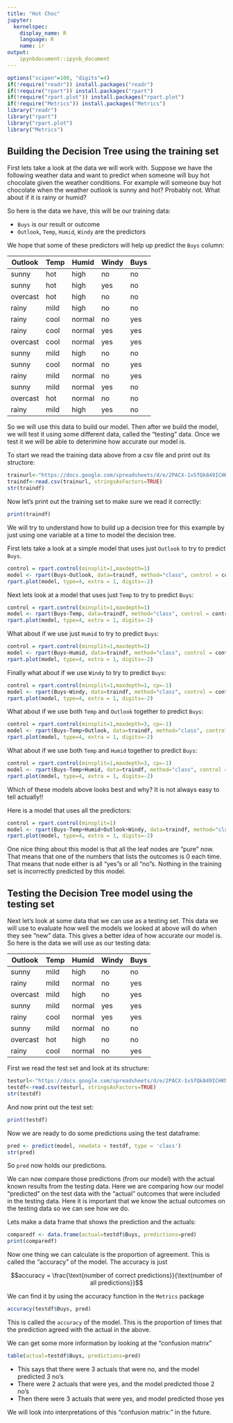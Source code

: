 ```yaml
---
title: "Hot Choc"
jupyter:
  kernelspec:
    display_name: R
    language: R
    name: ir
output:
    ipynbdocument::ipynb_document
---
```


```r
options("scipen"=100, "digits"=4)
if(!require("readr")) install.packages("readr")
if(!require("rpart")) install.packages("rpart")
if(!require("rpart.plot")) install.packages("rpart.plot")
if(!require("Metrics")) install.packages("Metrics")
library("readr")
library("rpart")
library("rpart.plot")
library("Metrics")
```

## Building the Decision Tree using the training set


First lets take a look at the data we will work with. Suppose we have the following weather data and want to predict when someone will buy hot chocolate given the weather conditions. For example will someone buy hot chocolate when the weather outlook is sunny and hot? Probably not. What about if it is rainy or humid?

So here is the data we have, this will be our training data:

- `Buys` is our result or outcome
- `Outlook`, `Temp`, `Humid`, `Windy` are the predictors

We hope that some of these predictors will help up predict the `Buys` column:   

| Outlook  | Temp | Humid  | Windy | Buys |
|----------|------|--------|-------|------|
| sunny    | hot  | high   | no    | no   |
| sunny    | hot  | high   | yes   | no   |
| overcast | hot  | high   | no    | no   |
| rainy    | mild | high   | no    | no   |
| rainy    | cool | normal | no    | yes  |
| rainy    | cool | normal | yes   | yes  |
| overcast | cool | normal | yes   | yes  |
| sunny    | mild | high   | no    | no   |
| sunny    | cool | normal | no    | yes  |
| rainy    | mild | normal | no    | yes  |
| sunny    | mild | normal | yes   | no   |
| overcast | hot  | normal | no    | no   |
| rainy    | mild | high   | yes   | no   |
    
So we will use this data to build our model. Then after we build the model, we will test it using some different data, called the "testing" data. Once we test it we will be able to deterimine how accurate our model is.

To start we read the training data above from a csv file and print out its structore:

```r
trainurl<-"https://docs.google.com/spreadsheets/d/e/2PACX-1vSfQk849ICHKNqacbvmG1PZQiCfGadL2TgeGn9aaCj0-luDgE5fZA9p6dPJj6RDrreXsCc2XYaFOmKU/pub?gid=0&single=true&output=csv"
traindf<-read.csv(trainurl, stringsAsFactors=TRUE)
str(traindf)
```
Now let's print out the training set to make sure we read it correctly:

```r
print(traindf)
```

We will try to understand how to build up a decision tree for this example by just using one variable at a time to model the decision tree. 

First lets take a look at a simple model that uses just `Outlook` to try to predict `Buys`. 

```r
control = rpart.control(minsplit=1,maxdepth=1)
model <- rpart(Buys~Outlook, data=traindf, method="class", control = control)
rpart.plot(model, type=4, extra = 1, digits=-2)
```

Next lets look at a model that uses just `Temp` to try to predict `Buys`:

```r
control = rpart.control(minsplit=1,maxdepth=1)
model <- rpart(Buys~Temp, data=traindf, method="class", control = control)
rpart.plot(model, type=4, extra = 1, digits=-2)
```

What about if we use just `Humid` to try to predict `Buys`:

```r
control = rpart.control(minsplit=1,maxdepth=1)
model <- rpart(Buys~Humid, data=traindf, method="class", control = control)
rpart.plot(model, type=4, extra = 1, digits=-2)
```

Finally what about if we use `Windy` to try to predict `Buys`:

```r
control = rpart.control(minsplit=1,maxdepth=1, cp=-1)
model <- rpart(Buys~Windy, data=traindf, method="class", control = control)
rpart.plot(model, type=4, extra = 1, digits=-2)
```

What about if we use both `Temp` and `Outlook` together to predict `Buys`: 

```r
control = rpart.control(minsplit=1,maxdepth=3, cp=-1)
model <- rpart(Buys~Temp+Outlook, data=traindf, method="class", control = control)
rpart.plot(model, type=4, extra = 1, digits=-2)
```

What about if we use both `Temp` and `Humid` together to predict `Buys`: 

```r
control = rpart.control(minsplit=1,maxdepth=3, cp=-1)
model <- rpart(Buys~Temp+Humid, data=traindf, method="class", control = control)
rpart.plot(model, type=4, extra = 1, digits=-2)
```

Which of these models above looks best and why? It is not always easy to tell actually!!

Here is a model that uses all the predictors:

```r
control = rpart.control(minsplit=1)
model <- rpart(Buys~Temp+Humid+Outlook+Windy, data=traindf, method="class", control = control)
rpart.plot(model, type=4, extra = 1, digits=-2)
```

One nice thing about this model is that all the leaf nodes are "pure" now. That means that one of the numbers that lists the outcomes is 0 each time. That means that node either is all "yes"s or all "no"s. Nothing in the training set is incorrectly predicted by this model. 

## Testing the Decision Tree model using the testing set

Next let's look at some data that we can use as a testing set. This data we will use to evaluate how well the models we looked at above will do when they see "new" data. This gives a better idea of how accurate our model is.   So here is the data we will use as our testing data:     

| Outlook  | Temp | Humid  | Windy | Buys |
|----------|------|--------|-------|------|
| sunny    | mild | high   | no    | no   |
| rainy    | mild | normal | no    | yes  |
| overcast | mild | high   | no    | yes  |
| sunny    | mild | normal | yes   | yes  |
| rainy    | cool | normal | yes   | yes  |
| sunny    | mild | normal | no    | no   |
| overcast | hot  | high   | no    | no   |
| rainy    | cool | normal | no    | yes  |

First we read the test set and look at its structure:

```r
testurl<-"https://docs.google.com/spreadsheets/d/e/2PACX-1vSfQk849ICHKNqacbvmG1PZQiCfGadL2TgeGn9aaCj0-luDgE5fZA9p6dPJj6RDrreXsCc2XYaFOmKU/pub?gid=572053114&single=true&output=csv"
testdf<-read.csv(testurl, stringsAsFactors=TRUE)
str(testdf)
```

And now print out the test set:

```r
print(testdf)
```

Now we are ready to do some predictions using the test dataframe:

```r
pred <- predict(model, newdata = testdf, type = 'class')
str(pred)
```

So `pred` now holds our predictions.

We can now compare those predictions (from our model) with the actual known results from the testing data. Here we are comparing how our model "predicted" on the test data with the "actual" outcomes that were included in the testing data. Here it is important that we know the actual outcomes on the testing data so we can see how we do. 

Lets make a data frame that shows the prediction and the actuals: 

```r
comparedf <- data.frame(actual=testdf$Buys, predictions=pred)
print(comparedf)
```

Now one thing we can calculate is the proportion of agreement. This is called the "accuracy" of the model. The accuracy is just 

$$accuracy = \frac{\text{number of correct predictions}}{\text{number of all predictions}}$$

We can find it by using the accuracy function in the `Metrics` package 
```r
accuracy(testdf$Buys, pred)
```

This is called the `accuracy` of the model. This is the proportion of times that the prediction agreed with the actual in the above.  

We can get some more information by looking at the "confusion matrix"  

```r
table(actual=testdf$Buys, predictions=pred)
```

- This says that there were 3 actuals that were no, and the model predicted 3 no's
- There were 2 actuals that were yes, and the model predicted those 2 no's
- Then there were 3 actuals that were yes, and model predicted those yes

We will look into interpretations of this "confusion matrix:" in the future.


